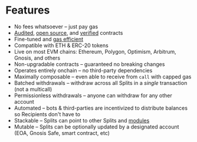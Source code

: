 # Features

- No fees whatsoever – just pay gas
- [Audited](https://github.com/0xSplits/splits-contracts/blob/main/audit/0xSplits_A-1.pdf),
  [open source](https://github.com/0xSplits/splits-contracts), and
  [verified](https://etherscan.io/address/0x2ed6c4b5da6378c7897ac67ba9e43102feb694ee#code)
  contracts
- Fine-tuned and [gas efficient](/appendices/gas-estimates)
- Compatible with ETH & ERC-20 tokens
- Live on most EVM chains: Ethereum, Polygon, Optimism, Arbitrum, Gnosis, and
  others
- Non-upgradable contracts – guaranteed no breaking changes
- Operates entirely onchain – no third-party dependencies
- Maximally composable – even able to receive from `call` with capped gas
- Batched withdrawals – withdraw across all Splits in a _single_ transaction
  (not a multicall)
- Permissionless withdrawals – anyone can withdraw for any other account
- Automated – bots & third-parties are incentivized to distribute balances so
  Recipients don't have to
- Stackable – Splits can point to other Splits and [modules](/modules/overview)
- Mutable – Splits can be optionally updated by a designated account (EOA,
  Gnosis Safe, smart contract, etc)
